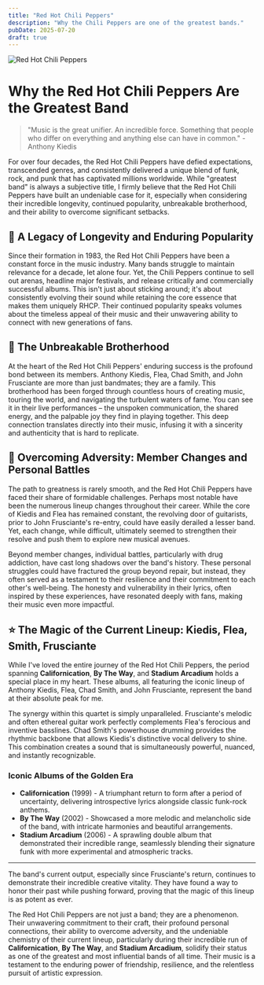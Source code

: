 ```yaml
---
title: "Red Hot Chili Peppers"
description: "Why the Chili Peppers are one of the greatest bands."
pubDate: 2025-07-20
draft: true
---
```


![Red Hot Chili Peppers](https://qmpdliftraf4pov3.public.blob.vercel-storage.com/rhcp-logo-lmPcbtdOC6xq8NJ0KacB5syO6EFawV.webp)

# Why the Red Hot Chili Peppers Are the Greatest Band

> "Music is the great unifier. An incredible force. Something that people who differ on everything and anything else can have in common." - Anthony Kiedis

For over four decades, the Red Hot Chili Peppers have defied expectations, transcended genres, and consistently delivered a unique blend of funk, rock, and punk that has captivated millions worldwide. While "greatest band" is always a subjective title, I firmly believe that the Red Hot Chili Peppers have built an undeniable case for it, especially when considering their incredible longevity, continued popularity, unbreakable brotherhood, and their ability to overcome significant setbacks.

## 🎸 A Legacy of Longevity and Enduring Popularity

Since their formation in 1983, the Red Hot Chili Peppers have been a constant force in the music industry. Many bands struggle to maintain relevance for a decade, let alone four. Yet, the Chili Peppers continue to sell out arenas, headline major festivals, and release critically and commercially successful albums. This isn't just about sticking around; it's about consistently evolving their sound while retaining the core essence that makes them uniquely RHCP. Their continued popularity speaks volumes about the timeless appeal of their music and their unwavering ability to connect with new generations of fans.

## 🤝 The Unbreakable Brotherhood

At the heart of the Red Hot Chili Peppers' enduring success is the profound bond between its members. Anthony Kiedis, Flea, Chad Smith, and John Frusciante are more than just bandmates; they are a family. This brotherhood has been forged through countless hours of creating music, touring the world, and navigating the turbulent waters of fame. You can see it in their live performances – the unspoken communication, the shared energy, and the palpable joy they find in playing together. This deep connection translates directly into their music, infusing it with a sincerity and authenticity that is hard to replicate.

## 💪 Overcoming Adversity: Member Changes and Personal Battles

The path to greatness is rarely smooth, and the Red Hot Chili Peppers have faced their share of formidable challenges. Perhaps most notable have been the numerous lineup changes throughout their career. While the core of Kiedis and Flea has remained constant, the revolving door of guitarists, prior to John Frusciante's re-entry, could have easily derailed a lesser band. Yet, each change, while difficult, ultimately seemed to strengthen their resolve and push them to explore new musical avenues.

Beyond member changes, individual battles, particularly with drug addiction, have cast long shadows over the band's history. These personal struggles could have fractured the group beyond repair, but instead, they often served as a testament to their resilience and their commitment to each other's well-being. The honesty and vulnerability in their lyrics, often inspired by these experiences, have resonated deeply with fans, making their music even more impactful.

## ⭐ The Magic of the Current Lineup: Kiedis, Flea, Smith, Frusciante

While I've loved the entire journey of the Red Hot Chili Peppers, the period spanning **Californication**, **By The Way**, and **Stadium Arcadium** holds a special place in my heart. These albums, all featuring the iconic lineup of Anthony Kiedis, Flea, Chad Smith, and John Frusciante, represent the band at their absolute peak for me.

The synergy within this quartet is simply unparalleled. Frusciante's melodic and often ethereal guitar work perfectly complements Flea's ferocious and inventive basslines. Chad Smith's powerhouse drumming provides the rhythmic backbone that allows Kiedis's distinctive vocal delivery to shine. This combination creates a sound that is simultaneously powerful, nuanced, and instantly recognizable.

### Iconic Albums of the Golden Era

* **Californication** (1999) - A triumphant return to form after a period of uncertainty, delivering introspective lyrics alongside classic funk-rock anthems.
* **By The Way** (2002) - Showcased a more melodic and melancholic side of the band, with intricate harmonies and beautiful arrangements.
* **Stadium Arcadium** (2006) - A sprawling double album that demonstrated their incredible range, seamlessly blending their signature funk with more experimental and atmospheric tracks.

---

The band's current output, especially since Frusciante's return, continues to demonstrate their incredible creative vitality. They have found a way to honor their past while pushing forward, proving that the magic of this lineup is as potent as ever.

The Red Hot Chili Peppers are not just a band; they are a phenomenon. Their unwavering commitment to their craft, their profound personal connections, their ability to overcome adversity, and the undeniable chemistry of their current lineup, particularly during their incredible run of **Californication**, **By The Way**, and **Stadium Arcadium**, solidify their status as one of the greatest and most influential bands of all time. Their music is a testament to the enduring power of friendship, resilience, and the relentless pursuit of artistic expression.
